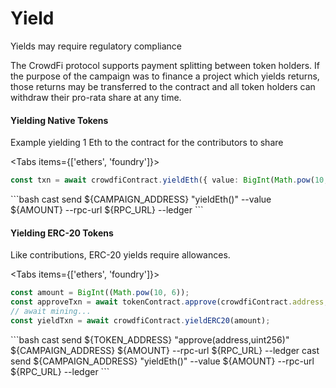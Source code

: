 # Yield


<Callout type="warning" emoji="⚠️">
  Yields may require regulatory compliance
</Callout>

The CrowdFi protocol supports payment splitting between token holders. If the purpose
of the campaign was to finance a project which yields returns, those returns may be
transferred to the contract and all token holders can withdraw their pro-rata share at any time.

#### Yielding Native Tokens

Example yielding 1 Eth to the contract for the contributors to share

<Tabs items={['ethers', 'foundry']}>
  <Tab>
  ```ts
  const txn = await crowdfiContract.yieldEth({ value: BigInt(Math.pow(10, 18)) })
  ```
  </Tab>
  <Tab>
  ```bash
  cast send ${CAMPAIGN_ADDRESS} "yieldEth()" --value ${AMOUNT} --rpc-url ${RPC_URL} --ledger
  ```
  </Tab>
</Tabs>


#### Yielding ERC-20 Tokens

Like contributions, ERC-20 yields require allowances.

<Tabs items={['ethers', 'foundry']}>
  <Tab>
  ```ts
  const amount = BigInt((Math.pow(10, 6));
  const approveTxn = await tokenContract.approve(crowdfiContract.address, amount);
  // await mining...
  const yieldTxn = await crowdfiContract.yieldERC20(amount);
  ```
  </Tab>
  <Tab>
  ```bash
  cast send ${TOKEN_ADDRESS} "approve(address,uint256)" ${CAMPAIGN_ADDRESS} ${AMOUNT} --rpc-url ${RPC_URL} --ledger
  cast send ${CAMPAIGN_ADDRESS} "yieldEth()" --value ${AMOUNT} --rpc-url ${RPC_URL} --ledger
  ```
  </Tab>
</Tabs>

